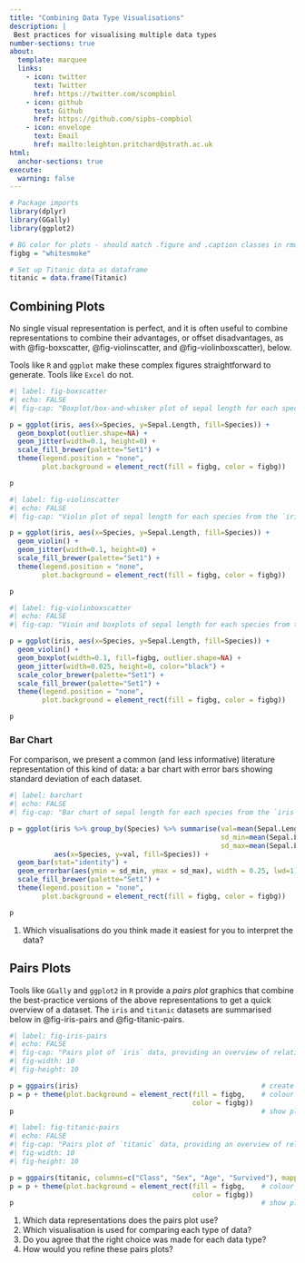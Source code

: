 ```yaml
---
title: "Combining Data Type Visualisations"
description: |
 Best practices for visualising multiple data types
number-sections: true
about:
  template: marquee
  links:
    - icon: twitter
      text: Twitter
      href: https://twitter.com/scompbiol
    - icon: github
      text: Github
      href: https://github.com/sipbs-compbiol
    - icon: envelope
      text: Email
      href: mailto:leighton.pritchard@strath.ac.uk
html:
  anchor-sections: true
execute:
  warning: false
---
```


```r
# Package imports
library(dplyr)
library(GGally)
library(ggplot2)

# BG color for plots - should match .figure and .caption classes in rmd_style.css
figbg = "whitesmoke"

# Set up Titanic data as dataframe
titanic = data.frame(Titanic)
```

## Combining Plots

No single visual representation is perfect, and it is often useful to combine representations to combine their advantages, or offset disadvantages, as with @fig-boxscatter, @fig-violinscatter, and @fig-violinboxscatter), below.

::: { .callout-tip }
Tools like `R` and `ggplot` make these complex figures straightforward to generate. Tools like `Excel` do not.
:::

```r
#| label: fig-boxscatter
#| echo: FALSE
#| fig-cap: "Boxplot/box-and-whisker plot of sepal length for each species from the `iris` dataset, with jittered scatterplot."

p = ggplot(iris, aes(x=Species, y=Sepal.Length, fill=Species)) +
  geom_boxplot(outlier.shape=NA) +
  geom_jitter(width=0.1, height=0) + 
  scale_fill_brewer(palette="Set1") +
  theme(legend.position = "none",
        plot.background = element_rect(fill = figbg, color = figbg))

p
```

```r
#| label: fig-violinscatter
#| echo: FALSE
#| fig-cap: "Violin plot of sepal length for each species from the `iris` dataset, with jittered scatterplot."

p = ggplot(iris, aes(x=Species, y=Sepal.Length, fill=Species)) +
  geom_violin() +
  geom_jitter(width=0.1, height=0) + 
  scale_fill_brewer(palette="Set1") +
  theme(legend.position = "none",
        plot.background = element_rect(fill = figbg, color = figbg))

p
```

```r
#| label: fig-violinboxscatter
#| echo: FALSE
#| fig-cap: "Vioin and boxplots of sepal length for each species from the `iris` dataset, with jittered scatterplot."

p = ggplot(iris, aes(x=Species, y=Sepal.Length, fill=Species)) +
  geom_violin() +
  geom_boxplot(width=0.1, fill=figbg, outlier.shape=NA) + 
  geom_jitter(width=0.025, height=0, color="black") + 
  scale_color_brewer(palette="Set1") +
  scale_fill_brewer(palette="Set1") +
  theme(legend.position = "none",
        plot.background = element_rect(fill = figbg, color = figbg))

p
```

### Bar Chart

For comparison, we present a common (and less informative) literature representation of this kind of data: a bar chart with error bars showing standard deviation of each dataset.

```r
#| label: barchart
#| echo: FALSE
#| fig-cap: "Bar chart of sepal length for each species from the `iris` dataset, with error bars representing standard deviation"

p = ggplot(iris %>% group_by(Species) %>% summarise(val=mean(Sepal.Length),
                                                    sd_min=mean(Sepal.Length) - sd(Sepal.Length),
                                                    sd_max=mean(Sepal.Length) + sd(Sepal.Length)),
           aes(x=Species, y=val, fill=Species)) +
  geom_bar(stat="identity") +
  geom_errorbar(aes(ymin = sd_min, ymax = sd_max), width = 0.25, lwd=1) +
  scale_fill_brewer(palette="Set1") +
  theme(legend.position = "none",
        plot.background = element_rect(fill = figbg, color = figbg))

p
```

::: { .callout-question }
1. Which visualisations do you think made it easiest for you to interpret the data?
:::

## Pairs Plots

Tools like `GGally` and `ggplot2` in `R` provide a *pairs plot* graphics that combine the best-practice versions of the above representations to get a quick overview of a dataset. The `iris` and `titanic` datasets are summarised below in @fig-iris-pairs and @fig-titanic-pairs.

```r
#| label: fig-iris-pairs
#| echo: FALSE
#| fig-cap: "Pairs plot of `iris` data, providing an overview of relationships between variables."
#| fig-width: 10
#| fig-height: 10

p = ggpairs(iris)                                             # create pairs plot for all iris data
p = p + theme(plot.background = element_rect(fill = figbg,    # colour background
                                             color = figbg))
p                                                             # show plot
```

```r
#| label: fig-titanic-pairs
#| echo: FALSE
#| fig-cap: "Pairs plot of `titanic` data, providing an overview of relationships between variables."
#| fig-width: 10
#| fig-height: 10

p = ggpairs(titanic, columns=c("Class", "Sex", "Age", "Survived"), mapping=ggplot2::aes(weight=Freq))                                             # create pairs plot for all iris data
p = p + theme(plot.background = element_rect(fill = figbg,    # colour background
                                             color = figbg))
p                                                             # show plot
```

::: { .callout-questions }
1. Which data representations does the pairs plot use?
2. Which visualisation is used for comparing each type of data?
3. Do you agree that the right choice was made for each data type?
4. How would you refine these pairs plots?
:::